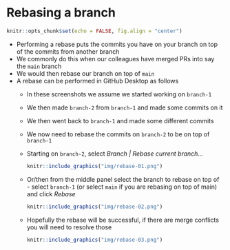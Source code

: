 # Rebasing a branch

```r
knitr::opts_chunk$set(echo = FALSE, fig.align = "center")
```

* Performing a rebase puts the commits you have on your branch on top of the commits from another branch
* We commonly do this when our colleagues have merged PRs into say the `main` branch
* We would then rebase our branch on top of `main`
* A rebase can be performed in GitHub Desktop as follows
  * In these screenshots we assume we started working on `branch-1`
  * We then made `branch-2` from `branch-1` and made some commits on it
  * We then went back to `branch-1` and made some different commits
  * We now need to rebase the commits on `branch-2` to be on top of `branch-1`
  * Starting on `branch-2`, select *Branch | Rebase current branch...*  
    ```r
    knitr::include_graphics("img/rebase-01.png")
    ```  
  * Or/then from the middle panel select the branch to rebase on top of - select `branch-1` (or select `main` if you are rebasing on top of main) and click *Rebase*  
    ```r
    knitr::include_graphics("img/rebase-02.png")
    ```  
  * Hopefully the rebase will be successful, if there are merge conflicts you will need to resolve those  
    ```r
    knitr::include_graphics("img/rebase-03.png")
    ```  
